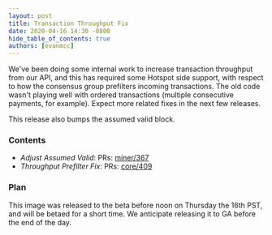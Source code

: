 ```yaml
---
layout: post
title: Transaction Throughput Fix
date: 2020-04-16 14:30 -0800
hide_table_of_contents: true
authors: [evanmcc]
---
```


We've been doing some internal work to increase transaction throughput from our API, and this has
required some Hotspot side support, with respect to how the consensus group prefilters incoming
transactions. The old code wasn't playing well with ordered transactions (multiple consecutive
payments, for example). Expect more related fixes in the next few releases.

<!--truncate-->

This release also bumps the assumed valid block.

### Contents

- _Adjust Assumed Valid_: PRs: [miner/367](https://github.com/helium/miner/pull/367)
- _Throughput Prefilter Fix_: PRs: [core/409](https://github.com/helium/miner/pull/363)

### Plan

This image was released to the beta before noon on Thursday the 16th PST, and will be betaed for a
short time. We anticipate releasing it to GA before the end of the day.
